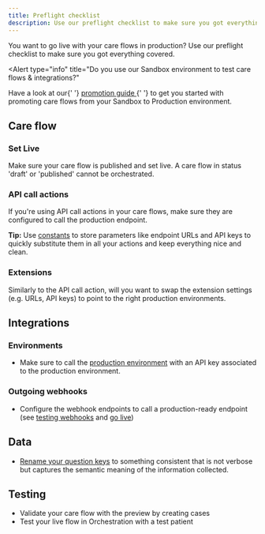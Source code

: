 ```yaml
---
title: Preflight checklist
description: Use our preflight checklist to make sure you got everything covered to start enrolling patients in production
---
```


You want to go live with your care flows in production? Use our preflight checklist to make sure you got everything covered.

<Alert
  type="info"
  title="Do you use our Sandbox environment to test care flows & integrations?"
>
  <p>
    Have a look at our{' '}
    <a
      href="/awell-orchestration/docs/going-live/sandbox-to-production-promotion-guide"
      title="promotion
    guide"
    >
      promotion guide
    </a>{' '}
    to get you started with promoting care flows from your Sandbox to Production
    environment.
  </p>
</Alert>

## Care flow

### Set Live

Make sure your care flow is published and set live. A care flow in status 'draft' or 'published' cannot be orchestrated.

### API call actions

If you're using API call actions in your care flows, make sure they are configured to call the production endpoint.

**Tip:** Use [constants](https://help.awellhealth.com/en/articles/6671868-constants-keep-your-static-data-clean) to store parameters like endpoint URLs and API keys to quickly substitute them in all your actions and keep everything nice and clean. 

### Extensions

Similarly to the API call action, will you want to swap the extension settings (e.g. URLs, API keys) to point to the right production environments.

## Integrations

### Environments

- Make sure to call the [production environment](https://developers.awellhealth.com/awell-orchestration/api-reference/overview/endpoints) with an API key associated to the production environment.

### Outgoing webhooks

- Configure the webhook endpoints to call a production-ready endpoint (see [testing webhooks](/awell-orchestration/developer-tools/webhooks/test-webhooks) and [go live](/awell-orchestration/developer-tools/webhooks/go-live))

## Data

- [Rename your question keys](https://help.awellhealth.com/en/articles/4815388-encode-questions-and-answer-options) to something consistent that is not verbose but captures the semantic meaning of the information collected.

## Testing

- Validate your care flow with the preview by creating cases
- Test your live flow in Orchestration with a test patient
